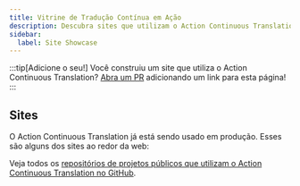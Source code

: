 ```yaml
---
title: Vitrine de Tradução Contínua em Ação
description: Descubra sites que utilizam o Action Continuous Translation!
sidebar:
  label: Site Showcase
---
```


:::tip[Adicione o seu!]
Você construiu um site que utiliza o Action Continuous Translation?
[Abra um PR](https://github.com/pelikhan/action-continuous-translation/blob/main/CONTRIBUTING.md#showcase) adicionando um link para esta página!
:::

## Sites


O Action Continuous Translation já está sendo usado em produção. Esses são alguns dos sites ao redor da web:

<ShowcaseSites />

Veja todos os [repositórios de projetos públicos que utilizam o Action Continuous Translation no GitHub](https://github.com/pelikhan/action-continuous-translation/network/dependents).
